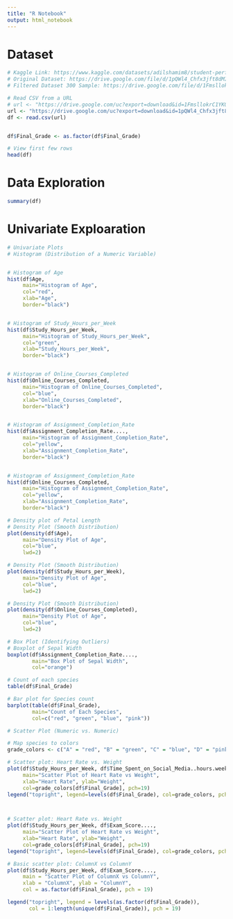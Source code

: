 ```yaml
---
title: "R Notebook"
output: html_notebook
---
```



# Dataset

```r
# Kaggle Link: https://www.kaggle.com/datasets/adilshamim8/student-performance-and-learning-style?select=student_performance_large_dataset.csv
# Original Dataset: https://drive.google.com/file/d/1pQWl4_Chfx3jft8dMIXZrKmIwwf6jo3W/view?usp=drive_link
# Filtered Dataset 300 Sample: https://drive.google.com/file/d/1FmsllokrC1YKOdd5HrQe4SgYEgnKV76l/view?usp=drive_link
```

```r
# Read CSV from a URL
# url <- "https://drive.google.com/uc?export=download&id=1FmsllokrC1YKOdd5HrQe4SgYEgnKV76l"
url <- "https://drive.google.com/uc?export=download&id=1pQWl4_Chfx3jft8dMIXZrKmIwwf6jo3W"
df <- read.csv(url)


df$Final_Grade <- as.factor(df$Final_Grade)

# View first few rows
head(df)
```
# Data Exploration

```r
summary(df)
```
# Univariate Exploaration


```r
# Univariate Plots
# Histogram (Distribution of a Numeric Variable)


# Histogram of Age
hist(df$Age, 
     main="Histogram of Age", 
     col="red", 
     xlab="Age", 
     border="black")


# Histogram of Study_Hours_per_Week
hist(df$Study_Hours_per_Week, 
     main="Histogram of Study_Hours_per_Week", 
     col="green", 
     xlab="Study_Hours_per_Week", 
     border="black")


# Histogram of Online_Courses_Completed
hist(df$Online_Courses_Completed, 
     main="Histogram of Online_Courses_Completed", 
     col="blue", 
     xlab="Online_Courses_Completed", 
     border="black")


# Histogram of Assignment_Completion_Rate
hist(df$Assignment_Completion_Rate...., 
     main="Histogram of Assignment_Completion_Rate", 
     col="yellow", 
     xlab="Assignment_Completion_Rate", 
     border="black")


# Histogram of Assignment_Completion_Rate
hist(df$Online_Courses_Completed, 
     main="Histogram of Assignment_Completion_Rate", 
     col="yellow", 
     xlab="Assignment_Completion_Rate", 
     border="black")
```
```r
# Density plot of Petal Length
# Density Plot (Smooth Distribution)
plot(density(df$Age), 
     main="Density Plot of Age", 
     col="blue", 
     lwd=2)

# Density Plot (Smooth Distribution)
plot(density(df$Study_Hours_per_Week), 
     main="Density Plot of Age", 
     col="blue", 
     lwd=2)

# Density Plot (Smooth Distribution)
plot(density(df$Online_Courses_Completed), 
     main="Density Plot of Age", 
     col="blue", 
     lwd=2)
```

```r
# Box Plot (Identifying Outliers)
# Boxplot of Sepal Width
boxplot(df$Assignment_Completion_Rate...., 
        main="Box Plot of Sepal Width", 
        col="orange")
```

```r
# Count of each species
table(df$Final_Grade)
```
```r
# Bar plot for Species count
barplot(table(df$Final_Grade), 
        main="Count of Each Species", 
        col=c("red", "green", "blue", "pink"))
```
```r
# Scatter Plot (Numeric vs. Numeric)

# Map species to colors
grade_colors <- c("A" = "red", "B" = "green", "C" = "blue", "D" = "pink")

# Scatter plot: Heart Rate vs. Weight
plot(df$Study_Hours_per_Week, df$Time_Spent_on_Social_Media..hours.week., 
     main="Scatter Plot of Heart Rate vs Weight",
     xlab="Heart Rate", ylab="Weight",
     col=grade_colors[df$Final_Grade], pch=19)
legend("topright", legend=levels(df$Final_Grade), col=grade_colors, pch=19)



# Scatter plot: Heart Rate vs. Weight
plot(df$Study_Hours_per_Week, df$Exam_Score...., 
     main="Scatter Plot of Heart Rate vs Weight",
     xlab="Heart Rate", ylab="Weight",
     col=grade_colors[df$Final_Grade], pch=19)
legend("topright", legend=levels(df$Final_Grade), col=grade_colors, pch=19)
```







```r
# Basic scatter plot: ColumnX vs ColumnY
plot(df$Study_Hours_per_Week, df$Exam_Score....,
     main = "Scatter Plot of ColumnX vs ColumnY",
     xlab = "ColumnX", ylab = "ColumnY",
     col = as.factor(df$Final_Grade), pch = 19)

legend("topright", legend = levels(as.factor(df$Final_Grade)), 
       col = 1:length(unique(df$Final_Grade)), pch = 19)
```












